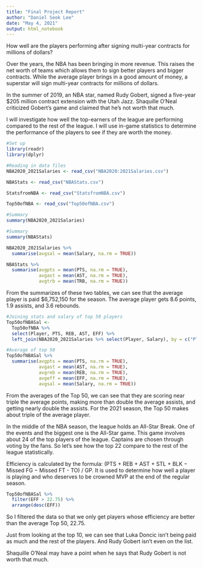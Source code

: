 ```yaml
---
title: "Final Project Report"
author: "Daniel Seok Lee"
date: "May 4, 2021"
output: html_notebook
---
```


How well are the players performing after signing multi-year contracts for millions of dollars?

Over the years, the NBA has been bringing in more revenue. This raises the net worth of teams which allows them to sign better players and bigger contracts. While the average player brings in a good amount of money, a superstar will sign multi-year contracts for millions of dollars. 

In the summer of 2019, an NBA star, named Rudy Gobert, signed a five-year $205 million contract extension with the Utah Jazz. Shaquille O'Neal criticized Gobert's game and claimed that he's not worth that much. 

I will investigate how well the top-earners of the league are performing compared to the rest of the league. I will use in-game statistics to determine the performance of the players to see if they are worth the money.

```r
#Set up
library(readr)
library(dplyr)
```

```r
#Reading in data files
NBA2020_2021Salaries <- read_csv("NBA2020:2021Salaries.csv")

NBAStats <- read_csv("NBAStats.csv")

StatsfromNBA <- read_csv("StatsfromNBA.csv")

Top50ofNBA <- read_csv("Top50ofNBA.csv")
```

```r
#Summary
summary(NBA2020_2021Salaries)
```

```r
#Summary
summary(NBAStats)
```
```r
NBA2020_2021Salaries %>%
  summarise(avgsal = mean(Salary, na.rm = TRUE))
```
```r
NBAStats %>%
  summarise(avgpts = mean(PTS, na.rm = TRUE),
            avgast = mean(AST, na.rm = TRUE),
            avgtrb = mean(TRB, na.rm = TRUE))
```
From the summarizes of these two tables, we can see that the average player is paid $6,752,150 for the season. The average player gets 8.6 points, 1.9 assists, and 3.6 rebounds.

```r
#Joining stats and salary of top 50 players
Top50ofNBASal <-
  Top50ofNBA %>%
  select(Player, PTS, REB, AST, EFF) %>%
  left_join(NBA2020_2021Salaries %>% select(Player, Salary), by = c("Player" = "Player"))

#Average of top 50
Top50ofNBASal %>%
  summarise(avgpts = mean(PTS, na.rm = TRUE),
            avgast = mean(AST, na.rm = TRUE),
            avgreb = mean(REB, na.rm = TRUE),
            avgeff = mean(EFF, na.rm = TRUE),
            avgsal = mean(Salary, na.rm = TRUE))
```
From the averages of the Top 50, we can see that they are scoring near triple the average points, making more than double the average assists, and getting nearly double the assists. For the 2021 season, the Top 50 makes about triple of the average player. 

In the middle of the NBA season, the league holds an All-Star Break. One of the events and the biggest one is the All-Star game. This game involves about 24 of the top players of the league. Captains are chosen through voting by the fans. So let's see how the top 22 compare to the rest of the league statistically. 

Efficiency is calculated by the formula: (PTS + REB + AST + STL + BLK − Missed FG − Missed FT - TO) / GP. It is used to determine how well a player is playing and who deserves to be crowned MVP at the end of the regular season.

```r
Top50ofNBASal %>%
  filter(EFF > 22.75) %>%
  arrange(desc(EFF))
```
So I filtered the data so that we only get players whose efficiency are better than the average Top 50, 22.75.

Just from looking at the top 10, we can see that Luka Doncic isn't being paid as much and the rest of the players. And Rudy Gobert isn't even on the list. 

Shaquille O'Neal may have a point when he says that Rudy Gobert is not worth that much.

